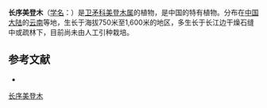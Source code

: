 {{Speciesbox
| name = 长序美登木
| status = 
| status_system = 
| image =
| genus = Maytenus
| species = thyrsiflorus
| authority = S. J. Pei et Y. H. Li
}}

'''长序美登木'''（[[学名|学名]]：{{lang|la|''Maytenus thyrsiflorus''}}）是[[卫矛科|卫矛科]][[美登木属|美登木属]]的植物，是中国的特有植物。分布在[[中国大陆|中国大陆]]的[[云南|云南]]等地，生长于海拔750米至1,600米的地区，多生长于长江边干燥石缝中或疏林下，目前尚未由人工引种栽培。

== 参考文献 ==
<div class="references-small">
* {{cite web| url =http://www.bioinfo.cn/db05/KmzwSpecies.php?action=view&id=2000| title =长序美登木| work =《中国高等植物数据库全库》| publisher =中国科学院微生物研究所| author =昆明植物研究所| accessdate =2009-02-22| deadurl =yes| archiveurl =https://web.archive.org/web/20160305021650/http://www.bioinfo.cn/db05/KmzwSpecies.php?action=view&id=2000| archivedate =2016-03-05}}
</div>

[[Category:美登木属|长序美登木]]


{{植物小作品}}